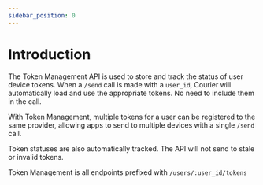 ```yaml
---
sidebar_position: 0
---
```


# Introduction

The Token Management API is used to store and track the status of user device tokens. When a
`/send` call is made with a `user_id`, Courier will automatically load and use the appropriate
tokens. No need to include them in the call.

With Token Management, multiple tokens for a user can be registered to the same provider,
allowing apps to send to multiple devices with a single `/send` call.

Token statuses are also automatically tracked. The API will not send to stale or invalid tokens.

Token Management is all endpoints prefixed with `/users/:user_id/tokens`
